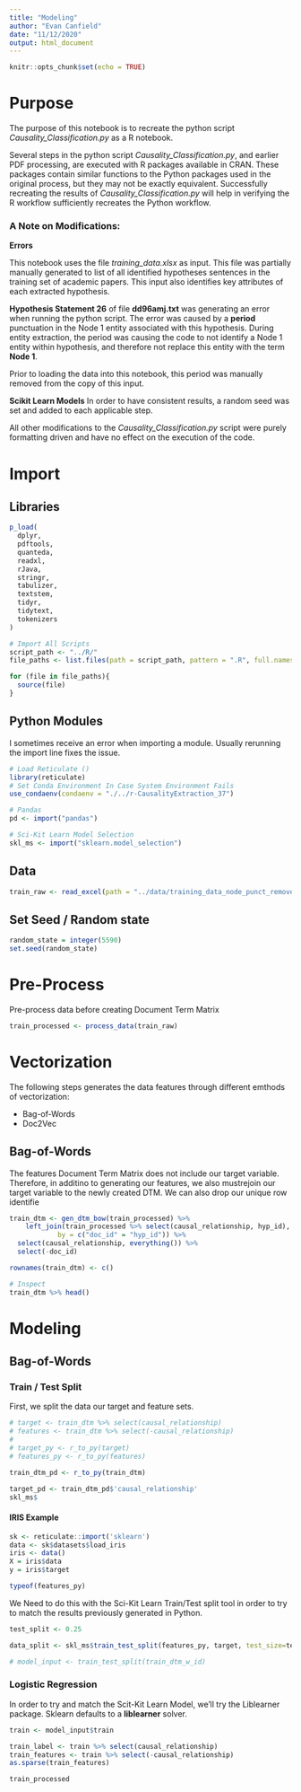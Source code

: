 ```yaml
---
title: "Modeling"
author: "Evan Canfield"
date: "11/12/2020"
output: html_document
---
```


```r
knitr::opts_chunk$set(echo = TRUE)
```

# Purpose

The purpose of this notebook is to recreate the python script *Causality_Classification.py* as a R notebook. 

Several steps in the python script *Causality_Classification.py*, and earlier PDF processing, are executed with R packages available in CRAN. These packages contain similar functions to the Python packages used in the original process, but they may not be exactly equivalent. Successfully recreating the results of *Causality_Classification.py* will help in verifying the R workflow sufficiently recreates the Python workflow.

### A Note on Modifications:

**Errors**

This notebook uses the file *training_data.xlsx* as input. This file was partially manually generated to list of all identified hypotheses sentences in the training set of academic papers. This input also identifies key attributes of each extracted hypothesis. 

**Hypothesis Statement 26** of file **dd96amj.txt** was generating an error when running the python script. The error was caused by a **period** punctuation in the Node 1 entity associated with this hypothesis. During entity extraction, the period was causing the code to not identify a Node 1 entity within hypothesis, and therefore not replace this entity with the term **Node 1**.

Prior to loading the data into this notebook, this period was manually removed from the copy of this input. 


**Scikit Learn Models**
In order to have consistent results, a random seed was set and added to each applicable step.

All other modifications to the *Causality_Classification.py* script were purely formatting driven and have no effect on the execution of the code.


# Import
## Libraries
```r
p_load(
  dplyr,
  pdftools,
  quanteda,
  readxl,
  rJava,
  stringr,
  tabulizer,
  textstem,
  tidyr,
  tidytext,
  tokenizers
)

# Import All Scripts
script_path <- "../R/"
file_paths <- list.files(path = script_path, pattern = ".R", full.names = TRUE)

for (file in file_paths){
  source(file)
}
```


## Python Modules
I sometimes receive an error when importing a module. Usually rerunning the import line fixes the issue.
```r
# Load Reticulate ()
library(reticulate)
# Set Conda Environment In Case System Environment Fails
use_condaenv(condaenv = "./../r-CausalityExtraction_37")
```


```r
# Pandas
pd <- import("pandas")

# Sci-Kit Learn Model Selection
skl_ms <- import("sklearn.model_selection")
```

## Data
```r
train_raw <- read_excel(path = "../data/training_data_node_punct_removed.xlsx", sheet = "training_data")
```


## Set Seed / Random state
```r
random_state = integer(5590)
set.seed(random_state)
```

# Pre-Process

Pre-process data before creating Document Term Matrix
```r
train_processed <- process_data(train_raw)
```

# Vectorization
The following steps generates the data features through different emthods of vectorization:

* Bag-of-Words
* Doc2Vec

## Bag-of-Words
The features Document Term Matrix does not include our target variable. Therefore, in additino to generating our features, we also mustrejoin our target variable to the newly created DTM. We can also drop our unique row identifie
```r
train_dtm <- gen_dtm_bow(train_processed) %>% 
    left_join(train_processed %>% select(causal_relationship, hyp_id),
            by = c("doc_id" = "hyp_id")) %>% 
  select(causal_relationship, everything()) %>% 
  select(-doc_id)

rownames(train_dtm) <- c()

# Inspect
train_dtm %>% head()
```

# Modeling
## Bag-of-Words
### Train / Test Split
First, we split the data our target and feature sets.
```r
# target <- train_dtm %>% select(causal_relationship)
# features <- train_dtm %>% select(-causal_relationship)
# 
# target_py <- r_to_py(target)
# features_py <- r_to_py(features)
```

```r
train_dtm_pd <- r_to_py(train_dtm)

target_pd <- train_dtm_pd$'causal_relationship'
skl_ms$
```
 

#### IRIS Example
```r
sk <- reticulate::import('sklearn')
data <- sk$datasets$load_iris
iris <- data()
X = iris$data
y = iris$target
```

```r
typeof(features_py)
```



We Need to do this with the Sci-Kit Learn Train/Test split tool in order to try to match the results previously generated in Python.
```r
test_split <- 0.25

data_split <- skl_ms$train_test_split(features_py, target, test_size=test_split, random_state=random_state)
```

```r
# model_input <- train_test_split(train_dtm_w_id)
```


### Logistic Regression
In order to try and match the Scit-Kit Learn Model, we'll try the Liblearner package. Sklearn defaults to a **liblearner** solver.

```r
train <- model_input$train

train_label <- train %>% select(causal_relationship)
train_features <- train %>% select(-causal_relationship)
as.sparse(train_features)
```


```r
train_processed
```

